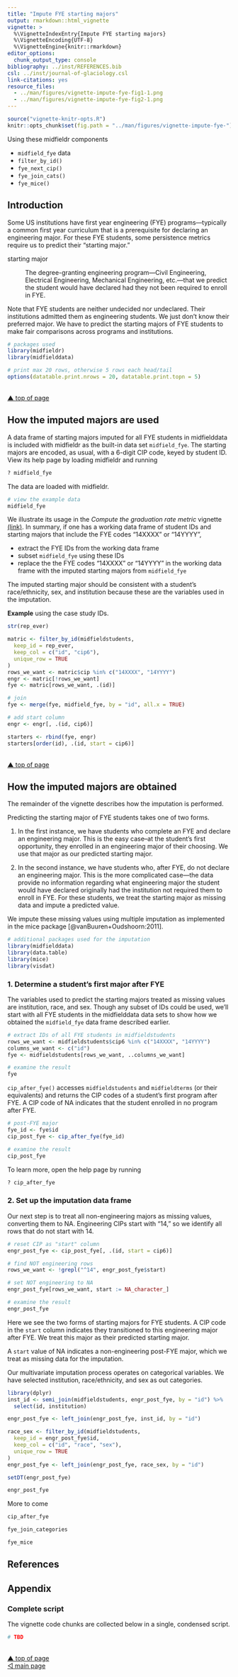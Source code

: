 ```yaml
---
title: "Impute FYE starting majors"
output: rmarkdown::html_vignette
vignette: >
  %\VignetteIndexEntry{Impute FYE starting majors}
  %\VignetteEncoding{UTF-8}
  %\VignetteEngine{knitr::rmarkdown}
editor_options: 
  chunk_output_type: console
bibliography: ../inst/REFERENCES.bib
csl: ../inst/journal-of-glaciology.csl
link-citations: yes
resource_files:
  - ../man/figures/vignette-impute-fye-fig1-1.png
  - ../man/figures/vignette-impute-fye-fig2-1.png
---
```


```r
source("vignette-knitr-opts.R")
knitr::opts_chunk$set(fig.path = "../man/figures/vignette-impute-fye-")
```

Using these midfieldr components

- `midfield_fye` data 
- `filter_by_id()` 
- `fye_next_cip()` 
- `fye_join_cats()` 
- `fye_mice()` 






## Introduction 

Some US institutions have first year engineering (FYE) programs---typically a common first year curriculum that is a prerequisite for declaring an engineering major. For these FYE students, some persistence metrics require us to predict their "starting major." 

starting major 

: The degree-granting engineering program---Civil Engineering, Electrical Engineering, Mechanical Engineering, etc.---that we predict the student would have declared had they not been required to enroll in FYE. 


Note that FYE students are neither undecided nor undeclared. Their institutions admitted them as engineering students. We just don't know their preferred major. We have to predict the starting majors of FYE students to make fair comparisons across programs and institutions. 

```r
# packages used
library(midfieldr)
library(midfielddata)

# print max 20 rows, otherwise 5 rows each head/tail
options(datatable.print.nrows = 20, datatable.print.topn = 5)
```

<br>
<a href="#top">&#9650; top of page</a> 




## How the imputed majors are used 

A data frame of starting majors imputed for all FYE students in midfielddata is included with midfieldr as the built-in data set `midfield_fye`. The starting majors are encoded, as usual, with a 6-digit CIP code, keyed by student ID. View its help page by loading midfieldr and running

```r
? midfield_fye
```

The data are loaded with midfieldr. 

```r
# view the example data
midfield_fye
```

We illustrate its usage in the *Compute the graduation rate metric* vignette [(link)](compute_grad_rate.html). In summary, if one has a working data frame of student IDs and starting majors that include the FYE codes "14XXXX" or "14YYYY", 

- extract the FYE IDs from the working data frame 
- subset `midfield_fye` using these IDs
- replace the the FYE codes "14XXXX" or "14YYYY" in the working data frame with the imputed starting majors from `midfield_fye` 

The imputed starting major should be consistent with a student's race/ethnicity, sex, and institution because these are the variables used in the imputation. 

**Example** using the case study IDs. 

```r
str(rep_ever)
```



```r
matric <- filter_by_id(midfieldstudents,
  keep_id = rep_ever,
  keep_col = c("id", "cip6"),
  unique_row = TRUE
)
rows_we_want <- matric$cip %in% c("14XXXX", "14YYYY")
engr <- matric[!rows_we_want]
fye <- matric[rows_we_want, .(id)]

# join
fye <- merge(fye, midfield_fye, by = "id", all.x = TRUE)

# add start column
engr <- engr[, .(id, cip6)]

starters <- rbind(fye, engr)
starters[order(id), .(id, start = cip6)]
```








<br>
<a href="#top">&#9650; top of page</a> 






## How the imputed majors are obtained

The remainder of the vignette describes how the imputation is performed. 

Predicting the starting major of FYE students takes one of two forms. 

1. In the first instance, we have students who complete an FYE and declare an engineering major. This is the easy case--at the student's first opportunity, they enrolled in an engineering major of their choosing. We use that major as our predicted  starting major. 

2. In the second instance, we have students who, after FYE, do not declare an engineering major. This is the more complicated case---the data provide no information regarding what engineering major the student would have declared originally had the institution not required them to enroll in FYE. For these students, we treat the starting major as missing data and impute a predicted value. 

We impute these missing values using multiple imputation as 
implemented in the mice package [@vanBuuren+Oudshoorn:2011].

```r
# additional packages used for the imputation
library(midfielddata)
library(data.table)
library(mice)
library(visdat)
```

### 1. Determine a student's first major after FYE

The variables used to predict the starting majors treated as missing values are institution, race, and sex. Though any subset of IDs could be used, we'll start with all FYE students in the midfielddata data sets to show how we obtained the `midfield_fye` data frame described earlier.  

```r
# extract IDs of all FYE students in midfieldstudents
rows_we_want <- midfieldstudents$cip6 %in% c("14XXXX", "14YYYY")
columns_we_want <- c("id")
fye <- midfieldstudents[rows_we_want, ..columns_we_want]

# examine the result
fye
```

`cip_after_fye()` accesses `midfieldstudents` and `midfieldterms` (or their equivalents) and returns the CIP codes of a student's first program after FYE. A CIP code of NA indicates that the student enrolled in no program after FYE. 

```r
# post-FYE major
fye_id <- fye$id
cip_post_fye <- cip_after_fye(fye_id)

# examine the result
cip_post_fye
```

To learn more, open the help page by running 

```r
? cip_after_fye
```


### 2. Set up the imputation data frame

Our next step is to treat all non-engineering majors as missing values, converting them to NA. Engineering CIPs start with "14," so we identify all rows that do not start with 14. 

```r
# reset CIP as "start" column
engr_post_fye <- cip_post_fye[, .(id, start = cip6)]

# find NOT engineering rows
rows_we_want <- !grepl("^14", engr_post_fye$start)

# set NOT engineering to NA
engr_post_fye[rows_we_want, start := NA_character_]

# examine the result
engr_post_fye
```

Here we see the two forms of starting majors for FYE students. A CIP code in the `start` column indicates they transitioned to this engineering major after FYE. We treat this major as their predicted starting major. 

A `start` value of NA indicates a non-engineering post-FYE major, which we treat as missing data for the imputation. 

Our multivariate imputation process operates on categorical variables. We have selected institution, race/ethnicity, and sex as out categories. 

```r
library(dplyr)
inst_id <- semi_join(midfieldstudents, engr_post_fye, by = "id") %>%
  select(id, institution)

engr_post_fye <- left_join(engr_post_fye, inst_id, by = "id")

race_sex <- filter_by_id(midfieldstudents,
  keep_id = engr_post_fye$id,
  keep_col = c("id", "race", "sex"),
  unique_row = TRUE
)
engr_post_fye <- left_join(engr_post_fye, race_sex, by = "id")

setDT(engr_post_fye)

engr_post_fye
```



More to come


```r
cip_after_fye

fye_join_categories

fye_mice

```






## References

<div id="refs"></div>





## Appendix

### Complete script

The vignette code chunks are collected below in a single, condensed script.

```r
# TBD
```

<br>
<a href="#top"         >&#9650;     top of page </a>     
<a href="../index.html">&#9665;       main page </a> 

